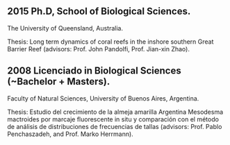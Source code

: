 ## 2015 Ph.D,  School of Biological Sciences.

The University of Queensland, Australia.

Thesis: Long term dynamics of coral reefs in the inshore southern Great Barrier Reef (advisors: Prof. John Pandolfi, Prof. Jian-xin Zhao).

## 2008 Licenciado in Biological Sciences (~Bachelor + Masters).

Faculty of Natural Sciences,  University of Buenos Aires, Argentina.

Thesis: Estudio del crecimiento de la almeja amarilla Argentina Mesodesma mactroides por marcaje fluorescente in situ y comparación con el método de análisis de distribuciones de frecuencias de tallas (advisors: Prof. Pablo Penchaszadeh, and Prof. Marko Herrmann).

